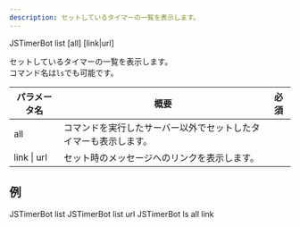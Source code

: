 ```yaml
---
description: セットしているタイマーの一覧を表示します。
---
```


<DiscordMessages>
    <DiscordMessage><DiscordMention>JSTimerBot</DiscordMention> list [all] [link|url]</DiscordMessage>
</DiscordMessages>
<br/>

セットしているタイマーの一覧を表示します。  
コマンド名は`ls`でも可能です。

| パラメータ名      | 概要                               | 必須 |
|-------------|----------------------------------|----|
| all         | コマンドを実行したサーバー以外でセットしたタイマーも表示します。 |    |
| link \| url | セット時のメッセージへのリンクを表示します。           |    |

## 例
<DiscordMessages compactMode>
    <DiscordMessage><DiscordMention>JSTimerBot</DiscordMention> list</DiscordMessage>
    <DiscordMessage><DiscordMention>JSTimerBot</DiscordMention> list url</DiscordMessage>
    <DiscordMessage><DiscordMention>JSTimerBot</DiscordMention> ls all link</DiscordMessage>
</DiscordMessages>